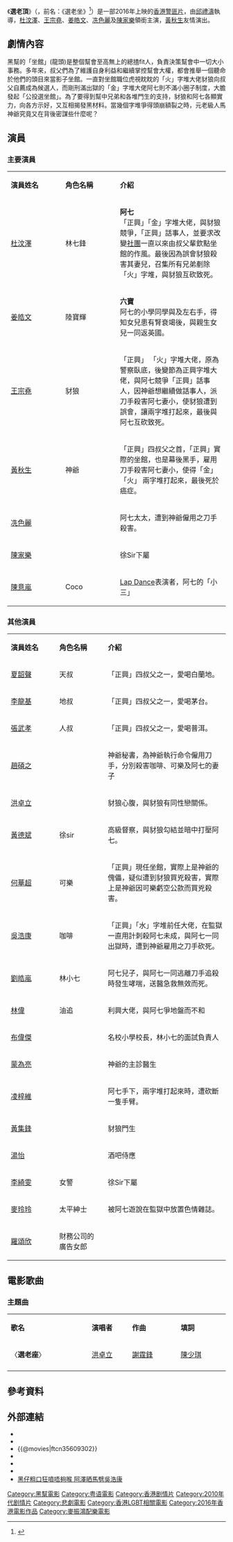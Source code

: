 {{noteTA
|T=zh-hk:選老頂; zh-tw:堂口風雲錄;
|1=zh-hk:選老頂; zh-tw:堂口風雲錄;
}}
{{Infobox Film
| name               = 選老頂
| original_name      = ''{{lang|en|The Mobfathers}}''
| image              = 選老頂.jpg
| caption            = 
| director           = [[邱禮濤|邱禮濤]]
| producer           = [[杜汶澤|杜汶澤]]
| producer_2         = [[張遨揚|張遨揚]]
| writer             = [[李敏_(創作人)|李敏]]
| starring           = 杜汶澤<br>[[王宗堯|王宗堯]]<br>[[姜皓文|姜皓文]]<br>[[黃秋生|黃秋生]]<br>[[陳家樂_(藝人)|陳家樂]]<br>[[洪卓立|洪卓立]]<br>[[冼色麗|冼色麗]]<br>[[陳意嵐|陳意嵐]]<br>[[黃德斌|黃德斌]]<br>[[吳浩康|吳浩康]]<br>[[趙碩之|趙碩之]]<br>[[何華超|何華超]]
| 動作指導            = [[黃偉亮|黃偉亮]]
| music              = 
| cinematography     = 
| editing            = [[鍾煒釗|鍾煒釗]]
| studio             = [[昇凱控股有限公司|昇凱控股有限公司]] <small>'''出品'''</small><br>[[杜汶澤|香港電影製作有限公司]] <small>'''出品'''</small>
| distributor        = [[鐳射企業有限公司|鐳射企業有限公司]]
| released           = {{HKG}}：{{film date|2016|3|31}}{{MAL}}：{{start date|2016|4|14}}<ref>{{cite web|title=The Mobfathers (2016) Release Info |url=https://www.imdb.com/title/tt05609302/releaseinfo?ref_=tt_dt_dt |publisher=[[IMDb|IMDb]]|accessdate=2021-04-29}}</ref>
| runtime            = 94 分鐘
| country            = {{香港電影產地}}
| language           = [[粵語|粵語]]
| gross              = 
| hk_name            = 《選老頂》
| tw_name            = 《堂口風雲錄》
}}

《'''選老頂'''》（{{lang-en|''The Mobfathers''}}，前名：《選老坐》<ref>{{cite web|title=《選老坐》唔過電檢被迫改名|url=http://hk.apple.nextmedia.com/entertainment/art/20160225/19504197|publisher=[[蘋果日報|蘋果日報]]|date=2016-02-25|accessdate=2016-02-26}}</ref>）是一部2016年上映的[[香港電影|香港警匪片]]，由[[邱禮濤|邱禮濤]]執導，[[杜汶澤|杜汶澤]]、[[王宗堯|王宗堯]]、[[姜皓文|姜皓文]]、[[冼色麗|冼色麗]]及[[陳家樂_(藝人)|陳家樂]]領銜主演，[[黃秋生|黃秋生]]友情演出。

== 劇情內容 ==
黑幫的「坐館」(龍頭)是整個幫會至高無上的總揸fit人，負責決策幫會中一切大小事務。多年來，叔父們為了維護自身利益和繼續掌控幫會大權，都會推舉一個聽命於他們的頭目來當影子坐館。一直對坐館職位虎視眈眈的「火」字堆大佬豺狼向叔父自薦成為候選人，而剛刑滿出獄的「金」字堆大佬阿七則不滿小圈子制度，大膽發起「公投選坐館」。為了要得到幫中兄弟和各堆門生的支持，豺狼和阿七各顯實力，向各方示好，又互相揭發黑材料。當幾個字堆爭得頭崩額裂之時，元老級人馬神爺究竟又在背後密謀些什麼呢？

== 演員 ==
===主要演員===
{|class="wikitable" width="70%"
|- style="background:#AFC7BA; color:snow" align=center
|style="width:25%"|'''演員姓名'''||style="width:25%"|'''角色名稱'''||style="width:50%"|'''介紹'''
|-
![[杜汶澤|杜汶澤]]
!林七鋒
|'''阿七'''<br>「正興」「金」字堆大佬，與豺狼競爭，「正興」話事人，並要求改變[[社團|社團]]一直以來由叔父輩欽點坐館的作風。最後因為誤會豺狼殺害其妻兒，召集所有兄弟剷除「火」字堆，與豺狼互砍致死。
|-
![[姜皓文|姜皓文]]
!陸寶輝
|'''六寶'''<br>阿七的小學同學與及左右手，得知女兒患有腎衰竭後，與親生女兒一同返英國。
|-
![[王宗堯|王宗堯]]
!豺狼
|「正興」 「火」字堆大佬，原為警察臥底，後變節為正興字堆大佬，與阿七競爭「正興」話事人，因神爺想繼續做話事人，派刀手殺害阿七妻小，使豺狼遭到誤會，讓兩字堆打起來，最後與阿七互砍致死。
|-
![[黃秋生|黃秋生]]
!神爺
|「正興」四叔父之首，「正興」實際的坐館，也是幕後黑手，雇用刀手殺害阿七妻小，使得「金」「火」 兩字堆打起來，最後死於癌症。
|-
![[冼色麗|冼色麗]]
!
|阿七太太，遭到神爺僱用之刀手殺害。
|-
![[陳家樂_(藝人)|陳家樂]]
!
|徐Sir下屬
|-
![[陳意嵐|陳意嵐]]
!Coco
|[[Lap_Dance|Lap Dance]]表演者，阿七的「小三」
|}

===其他演員===
{|class="wikitable" width="70%"
|- style="background:#AFC7BA; color:snow" align=center
|style="width:20%"|'''演員姓名'''||style="width:20%"|'''角色名稱'''||style="width:50%"|'''介紹'''
|-
![[夏韶聲|夏韶聲]]
!天叔
|「正興」四叔父之一，愛喝白蘭地。
|-
![[李龍基|李龍基]]
!地叔
|「正興」四叔父之一，愛喝茅台。
|-
![[張武孝|張武孝]]
!人叔
|「正興」四叔父之一，愛喝普洱。
|-
![[趙碩之|趙碩之]]
!
|神爺秘書，為神爺執行命令僱用刀手，分別殺害咖啡、可樂及阿七的妻子
|-
![[洪卓立|洪卓立]]
!
|豺狼心腹，與豺狼有同性戀關係。
|-
![[黃德斌|黃德斌]]
!徐sir 
|高級督察，與豺狼勾結並暗中打壓阿七。
|-
![[何華超|何華超]]
!可樂
|「正興」現任坐館，實際上是神爺的傀儡，疑似遭到豺狼買兇殺害，實際上是神爺因可樂虧空公款而買兇殺害。
|-
![[吳浩康|吳浩康]]
!咖啡
|「正興」「水」字堆前任大佬，在監獄一直用計刺殺阿七未成，與阿七一同出獄時，遭到神爺雇用之刀手砍死。
|-
![[劉皓嵐|劉皓嵐]]
!林小七
|阿七兒子，與阿七一同逃離刀手追殺時發生哮喘，送醫急救無效而死。
|-
![[林偉_(演員)|林偉]]
!油追
|利興大佬，與阿七爭地盤而不和
|-
![[布偉傑|布偉傑]]
!
|名校小學校長，林小七的面試負責人
|-
![[蒙為亮|蒙為亮]]
!
|神爺的主診醫生
|-
![[凌梓維|凌梓維]]
!
|阿七手下，兩字堆打起來時，遭砍斷一隻手臂。
|-
![[黃集鋒|黃集鋒]]
!
|豺狼門生
|-
![[湯怡|湯怡]]
!
|酒吧侍應
|-
![[李綺雯|李綺雯]]
!女警
|徐Sir下屬
|-
![[麥玲玲|麥玲玲]]
!太平紳士
|被阿七遊說在監獄中放置色情雜誌。
|-
![[羅頌欣|羅頌欣]]
!財務公司的廣告女郎
|
|}

== 電影歌曲 ==
=== 主題曲 ===
{|class="wikitable" style="text-align:center;width:50%"
|- style="width:100%; background:grey; color:snow"
|style="width:20%"|'''歌名'''||style="width:10%"|'''演唱者'''||style="width:12%"|'''作曲'''||style="width:12%"|'''填詞'''
|-
| 〈'''選老座'''〉 || [[洪卓立|洪卓立]] || [[謝霆鋒|謝霆鋒]] || [[陳少琪|陳少琪]]
|-
|}

== 參考資料 ==
{{reflist}}

== 外部連結 ==
* {{facebook|TheMobfathers}}
* {{hkmdb title|17559|選老坐}}
* {{@movies|ftcn35609302}}
* {{IMDb title|5609302}}
* {{rotten-tomatoes|the_mobfathers}}
* {{Amg movie|657167}}
* [http://hk.apple.nextmedia.com/entertainment/art/20150501/19131376 黑仔粗口狂噴唔夠喉 阿澤晒馬劈吳浩康] 

{{邱禮濤}}
{{黃秋生}}
{{2010年代警匪／黑幫華語電影}}
[[Category:黑幫電影|Category:黑幫電影]]
[[Category:粤语電影|Category:粤语電影]]
[[Category:香港剧情片|Category:香港剧情片]]
[[Category:2010年代剧情片|Category:2010年代剧情片]]
[[Category:悲劇電影|Category:悲劇電影]]
[[Category:香港LGBT相關電影|Category:香港LGBT相關電影]]
[[Category:2016年香港電影作品|Category:2016年香港電影作品]]
[[Category:麥振鴻配樂電影|Category:麥振鴻配樂電影]]
